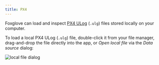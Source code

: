 ```yaml
---
title: PX4
---
```


Foxglove can load and inspect [PX4 ULog](https://docs.px4.io/main/en/dev_log/ulog_file_format.html) (`.ulg`) files stored locally on your computer.

To load a local PX4 ULog (`.ulg`) file, double-click it from your file manager, drag-and-drop the file directly into the app, or _Open local file_ via the _Data source_ dialog:

![local file dialog](/img/docs/studio/connection/local-file/dialog.webp)
